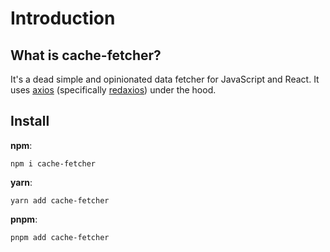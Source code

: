 # Introduction

## What is cache-fetcher?

It's a dead simple and opinionated data fetcher for JavaScript and React. It uses [axios](https://axios-http.com/) (specifically [redaxios](https://github.com/developit/redaxios)) under the hood.

## Install

**npm**:

```
npm i cache-fetcher
```

**yarn**:

```
yarn add cache-fetcher
```

**pnpm**:

```
pnpm add cache-fetcher
```
